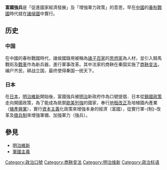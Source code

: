 '''富國強兵'''是「促進國家經濟發展」及「增強軍力政策」的意思，早在[[中國|中國]]的[[春秋戰國|春秋戰國]]時代就在[[諸侯國|諸侯國]]中實行。

==历史==
===中国===
在中國的春秋戰國時代，諸侯國錄用被稱為[[諸子百家|諸子百家]]的[[思想家|思想家]]為人材，並引入騎馬戰術及[[戰車|戰車]]作為新兵器，進行軍事改革。其中法家的商鞅在秦国实施了[[商鞅变法|商鞅变法]]，编户齐民，耕战立国，最终使得秦国一统天下。

===日本===
在[[日本|日本]]，[[明治維新|明治維新]]開始後，富國強兵被[[明治|明治]]新政府作為口號提倡．日本從[[鎖國政策|鎖國政策]]走向開國政策，為了能成為抵禦[[歐美|歐美]][[列強|列強]]的國家，奉行[[地租改正|地租改正]]及培植國內產業（[[殖產興業|殖產興業]]），實行[[資本主義|資本主義]]化政策來增強本身的經濟（富國），從實行軍-{制}-改革及[[徵兵制|徵兵制]]來增強軍備、加強軍力（強兵）。

== 參見 ==
* [[明治維新|明治維新]]
* [[軍國主義|軍國主義]]

[[Category:政治口號|Category:政治口號]]
[[Category:商鞅变法|Category:商鞅变法]]
[[Category:明治维新|Category:明治维新]]
[[Category:政治标语|Category:政治标语]]
